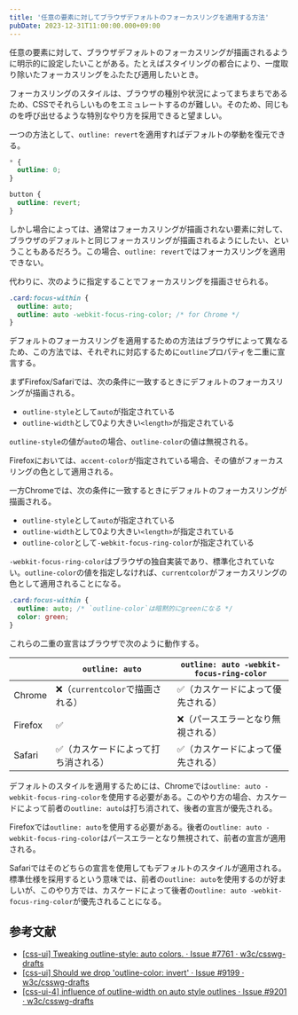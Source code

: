 ```yaml
---
title: '任意の要素に対してブラウザデフォルトのフォーカスリングを適用する方法'
pubDate: 2023-12-31T11:00:00.000+09:00
---
```


任意の要素に対して、ブラウザデフォルトのフォーカスリングが描画されるように明示的に設定したいことがある。たとえばスタイリングの都合により、一度取り除いたフォーカスリングをふたたび適用したいとき。

フォーカスリングのスタイルは、ブラウザの種別や状況によってまちまちであるため、CSSでそれらしいものをエミュレートするのが難しい。そのため、同じものを呼び出せるような特別なやり方を採用できると望ましい。

一つの方法として、`outline: revert`を適用すればデフォルトの挙動を復元できる。

```css
* {
  outline: 0;
}

button {
  outline: revert;
}
```

しかし場合によっては、通常はフォーカスリングが描画されない要素に対して、ブラウザのデフォルトと同じフォーカスリングが描画されるようにしたい、ということもあるだろう。この場合、`outline: revert`ではフォーカスリングを適用できない。

代わりに、次のように指定することでフォーカスリングを描画させられる。

```css
.card:focus-within {
  outline: auto;
  outline: auto -webkit-focus-ring-color; /* for Chrome */
}
```

デフォルトのフォーカスリングを適用するための方法はブラウザによって異なるため、この方法では、それぞれに対応するために`outline`プロパティを二重に宣言する。

まずFirefox/Safariでは、次の条件に一致するときにデフォルトのフォーカスリングが描画される。

- `outline-style`として`auto`が指定されている
- `outline-width`として0より大きい`<length>`が指定されている

`outline-style`の値が`auto`の場合、`outline-color`の値は無視される。

Firefoxにおいては、`accent-color`が指定されている場合、その値がフォーカスリングの色として適用される。

一方Chromeでは、次の条件に一致するときにデフォルトのフォーカスリングが描画される。

- `outline-style`として`auto`が指定されている
- `outline-width`として0より大きい`<length>`が指定されている
- `outline-color`として`-webkit-focus-ring-color`が指定されている

`-webkit-focus-ring-color`はブラウザの独自実装であり、標準化されていない。`outline-color`の値を指定しなければ、`currentcolor`がフォーカスリングの色として適用されることになる。

```css
.card:focus-within {
  outline: auto; /* `outline-color`は暗黙的にgreenになる */
  color: green;
}
```

これらの二重の宣言はブラウザで次のように動作する。

|         | `outline: auto`                      | `outline: auto -webkit-focus-ring-color` |
| ------- | ------------------------------------ | ---------------------------------------- |
| Chrome  | ❌（`currentcolor`で描画される）     | ✅（カスケードによって優先される）       |
| Firefox | ✅                                   | ❌（パースエラーとなり無視される）       |
| Safari  | ✅（カスケードによって打ち消される） | ✅（カスケードによって優先される）       |

デフォルトのスタイルを適用するためには、Chromeでは`outline: auto -webkit-focus-ring-color`を使用する必要がある。このやり方の場合、カスケードによって前者の`outline: auto`は打ち消されて、後者の宣言が優先される。

Firefoxでは`outline: auto`を使用する必要がある。後者の`outline: auto -webkit-focus-ring-color`はパースエラーとなり無視されて、前者の宣言が適用される。

Safariではそのどちらの宣言を使用してもデフォルトのスタイルが適用される。標準仕様を採用するという意味では、前者の`outline: auto`を使用するのが好ましいが、このやり方では、カスケードによって後者の`outline: auto -webkit-focus-ring-color`が優先されることになる。

## 参考文献

- [[css-ui] Tweaking outline-style: auto colors. · Issue #7761 · w3c/csswg-drafts](https://github.com/w3c/csswg-drafts/issues/7761)
- [[css-ui] Should we drop 'outline-color: invert' · Issue #9199 · w3c/csswg-drafts](https://github.com/w3c/csswg-drafts/issues/9199)
- [[css-ui-4] influence of outline-width on auto style outlines · Issue #9201 · w3c/csswg-drafts](https://github.com/w3c/csswg-drafts/issues/9201)
